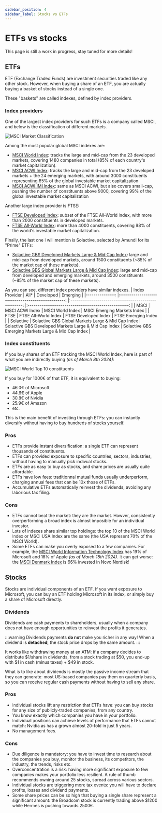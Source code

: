 ```yaml
---
sidebar_position: 4
sidebar_label: Stocks vs ETFs
---
```



# ETFs vs stocks

This page is still a work in progress, stay tuned for more details!

## ETFs

ETF (Exchange Traded Funds) are investment securities traded like any other stock.
However, when buying a share of an ETF, you are actually buying a basket of stocks instead of a single one.

These "baskets" are called indexes, defined by index providers.


### Index providers

One of the largest index providers for such ETFs is a company called MSCI, and below is the classification of different markets. 

![MSCI Market Classification](./img/msci-market-classification.svg)

Among the most popular global MSCI indexes are:
- [MSCI World Index](https://www.msci.com/documents/10199/178e6643-6ae6-47b9-82be-e1fc565ededb): tracks the large and mid-cap from the 23 developed markets, covering 1480 companies in total (85% of each country's market capitalization).
- [MSCI ACWI Index](https://www.msci.com/documents/10199/8d97d244-4685-4200-a24c-3e2942e3adeb): tracks the large and mid-cap from the 23 developed markets + the 24 emerging markets, with around 3000 constituents representing 85% of the global investable market capitalization
- [MSCI ACWI IMI Index](https://www.msci.com/documents/10199/8d97d244-4685-4200-a24c-3e2942e3adeb): same as MSCI ACWI, but also covers small-cap, pushing the number of constituents above 9000, covering 99% of the global investable market capitalization

Another large index provider is FTSE:
- [FTSE Developed Index](https://research.ftserussell.com/Analytics/Factsheets/Home/DownloadSingleIssue?issueName=AWD&IsManual=false): subset of the FTSE All-World Index, with more than 2000 constituents in developed markets.
- [FTSE All-World Index](https://research.ftserussell.com/Analytics/Factsheets/Home/DownloadSingleIssue?issueName=AWORLDS&IsManual=false): more than 4000 constituents, covering 98% of the world's investable market capitalization.

Finally, the last one I will mention is Solactive, selected by Amundi for its "Prime" ETFs:
- [Solactive GBS Developed Markets Large & Mid Cap Index](https://www.solactive.com/Indices/?index=DE000SLA41D2): large and mid-cap from developed markets, around 1500 constituents (~85% of the market cap of these markets).
- [Solactive GBS Global Markets Large & Mid Cap Index](https://www.solactive.com/Indices/?index=DE000SLA7745): large and mid-cap from developed and emerging markets, around 3500 constituents (~85% of the market cap of these markets).

As you can see, different index providers have similar indexes.
| Index Provider 	|                        All*                        	|                       Developed                      	|                       Emerging                       	|
|---------------:	|:--------------------------------------------------:	|:-----------------------------------------------------:	|:----------------------------------------------------:	|
|           MSCI 	|                   MSCI ACWI Index                  	|                    MSCI World Index                   	|              MSCI Emerging Markets Index             	|
|           FTSE 	|                FTSE All-World Index                	|                  FTSE Developed Index                 	|                  FTSE Emerging Index                 	|
|      Solactive 	| Solactive GBS Global Markets Large & Mid Cap Index 	| Solactive GBS Developed Markets Large & Mid Cap Index 	| Solactive GBS Emerging Markets Large & Mid Cap Index 	|


### Index constituents

If you buy shares of an ETF tracking the MSCI World Index, here is part of what you are indirectly buying *(as of March 8th 2024)*:

![MSCI World Top 10 constituents](./img/msci-world-top-10.png)

If you buy for 1000€ of that ETF, it is equivalent to buying:
- 46.0€ of Microsoft
- 44.6€ of Apple
- 30.8€ of Nvidia
- 25.9€ of Amazon
- etc.

This is the main benefit of investing through ETFs: you can instantly diversify without having to buy hundreds of stocks yourself.

### Pros
- ETFs provide instant diversification: a single ETF can represent thousands of constituents.
- ETFs can provided exposure to specific countries, sectors, industries, without having to manually pick indivual stocks.
- ETFs are as easy to buy as stocks, and share prices are usually quite affordable.
- ETFs have low fees: traditionnal mutual funds usually underperform, charging annual fees that can be 10x those of ETFs.
- Accumulative ETFs automatically reinvest the dividends, avoiding any laborious tax filing.

### Cons
- ETFs cannot beat the market: they are the market. Howver, consistently overperforming a broad index is almost imposible for an individual investor.
- Lots of indexes share similar top holdings: the top 10 of the MSCI World Index or MSCI USA Index are the same (the USA represent 70% of the MSCI World).
- Some ETFs can make you overly exposed to a few companies. For example, the [MSCI World Information Technology Index](https://www.msci.com/documents/10199/69aaf9fd-d91d-4505-a877-4b1ad70ee855) has 19% of Microsoft and 18% of Apple *(as of March 18th 2024)*. It can get worse: the [MSCI Denmark Index](https://www.msci.com/documents/10199/5db4fa3f-1775-4d39-8838-e260a97d2b94) is 66% invested in Novo Nordisk!

## Stocks

Stocks are individual components of an ETF. If you want exposure to Microsoft, you can buy an ETF holding Microsoft in its index, or simply buy a share of Microsoft directly.

### Dividends
Dividends are cash payments to shareholders, usually when a company does not have enough opportunities to reinvest the profits it generates. 

:::warning
Dividends payments **do not** make you richer in any way!
When a dividend is **detached**, the stock price drops by the same amount.
:::

It works like withdrawing money at an ATM: if a company decides to distribute $1/share in dividends, from a stock trading at $50, you end-up with $1 in cash (minus taxes) + $49 in stock.

What is to like about dividends is mostly the passive income stream that they can generate: most US-based companies pay them on quarterly basis, so you can receive regular cash payments without having to sell any share.

### Pros
- Individual stocks lift any restriction that ETFs have: you can buy stocks for any size of publicly-traded companies, from any country.
- You know exactly which companies you have in your portfolio.
- Individual positions can achieve levels of performance that ETFs cannot match: Nvidia as has a grown almost 20-fold in just 5 years.
- No management fees.

### Cons
- Due diligence is mandatory: you have to invest time to research about the companies you buy, monitor the business, its competitors, the industry, the trends, risks etc.
- Overconcentration is a risk: having more significant exposure to few companies makes your portfolio less resilient. A rule of thumb recommends owning around 25 stocks, spread across various sectors.
- Individual stocks are triggering more tax events: you will have to declare profits, losses and dividend payments.
- Some share prices can be so high that buying a single share represent a significant amount: the Broadcom stock is currently trading above $1200 while Hermès is pushing towards 2500€.

<BuyMeACoffee />
